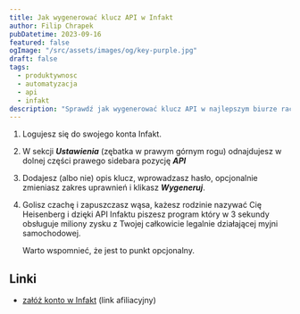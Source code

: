 ```yaml
---
title: Jak wygenerować klucz API w Infakt
author: Filip Chrapek
pubDatetime: 2023-09-16
featured: false
ogImage: "/src/assets/images/og/key-purple.jpg"
draft: false
tags:
  - produktywnosc
  - automatyzacja
  - api
  - infakt
description: "Sprawdź jak wygenerować klucz API w najlepszym biurze rachunkowym online w kilku masywnie prostych krokach."
---
```




1. Logujesz się do swojego konta Infakt.

2. W sekcji **_Ustawienia_** (zębatka w prawym górnym rogu) odnajdujesz w dolnej części prawego sidebara pozycję **_API_**

3. Dodajesz (albo nie) opis klucz, wprowadzasz hasło, opcjonalnie zmieniasz zakres uprawnień i klikasz **_Wygeneruj_**.

4. Golisz czachę i zapuszczasz wąsa, każesz rodzinie nazywać Cię Heisenberg i dzięki API Infaktu piszesz program który w 3 sekundy obsługuje miliony zysku z Twojej całkowicie legalnie działającej myjni samochodowej.

   Warto wspomnieć, że jest to punkt opcjonalny.

<BlogPostImage
  src={heisenbergHat}
  alt="Ty, po wygenerowniu klucza API w Infakt"
  figcaption="Ty, po wygenerowniu klucza API w Infakt"
/>

## Linki

- <a href="https://www.infakt.pl/polecam/fchrapek-infakt" target="_blank">załóż konto w Infakt</a> (link afiliacyjny)
